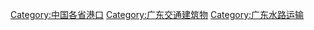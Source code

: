 [[Category:中国各省港口|Category:中国各省港口]]
[[Category:广东交通建筑物|Category:广东交通建筑物]]
[[Category:广东水路运输|Category:广东水路运输]]